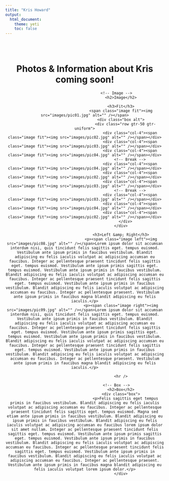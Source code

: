 ```yaml
---
title: "Kris Howard"
output: 
  html_document:
    theme: yeti
    toc: false
---
```


<center>

<br>
<br>

# Photos & Information about Kris coming soon!

								<!-- Image -->
									<h2>Image</h2>

									<h3>Fit</h3>
									<span class="image fit"><img src="images/pic01.jpg" alt="" /></span>
									<div class="box alt">
										<div class="row gtr-50 gtr-uniform">
											<div class="col-4"><span class="image fit"><img src="images/pic02.jpg" alt="" /></span></div>
											<div class="col-4"><span class="image fit"><img src="images/pic03.jpg" alt="" /></span></div>
											<div class="col-4"><span class="image fit"><img src="images/pic04.jpg" alt="" /></span></div>
											<!-- Break -->
											<div class="col-4"><span class="image fit"><img src="images/pic04.jpg" alt="" /></span></div>
											<div class="col-4"><span class="image fit"><img src="images/pic02.jpg" alt="" /></span></div>
											<div class="col-4"><span class="image fit"><img src="images/pic03.jpg" alt="" /></span></div>
											<!-- Break -->
											<div class="col-4"><span class="image fit"><img src="images/pic03.jpg" alt="" /></span></div>
											<div class="col-4"><span class="image fit"><img src="images/pic04.jpg" alt="" /></span></div>
											<div class="col-4"><span class="image fit"><img src="images/pic02.jpg" alt="" /></span></div>
										</div>
									</div>

									<h3>Left &amp; Right</h3>
									<p><span class="image left"><img src="images/pic08.jpg" alt="" /></span>Lorem ipsum dolor sit accumsan interdum nisi, quis tincidunt felis sagittis eget. tempus euismod. Vestibulum ante ipsum primis in faucibus vestibulum. Blandit adipiscing eu felis iaculis volutpat ac adipiscing accumsan eu faucibus. Integer ac pellentesque praesent tincidunt felis sagittis eget. tempus euismod. Vestibulum ante ipsum primis sagittis eget. tempus euismod. Vestibulum ante ipsum primis in faucibus vestibulum. Blandit adipiscing eu felis iaculis volutpat ac adipiscing accumsan eu faucibus. Integer ac pellentesque praesent tincidunt felis sagittis eget. tempus euismod. Vestibulum ante ipsum primis in faucibus vestibulum. Blandit adipiscing eu felis iaculis volutpat ac adipiscing accumsan eu faucibus. Integer ac pellentesque praesent. Vestibulum ante ipsum primis in faucibus magna blandit adipiscing eu felis iaculis.</p>
									<p><span class="image right"><img src="images/pic09.jpg" alt="" /></span>Lorem ipsum dolor sit accumsan interdum nisi, quis tincidunt felis sagittis eget. tempus euismod. Vestibulum ante ipsum primis in faucibus vestibulum. Blandit adipiscing eu felis iaculis volutpat ac adipiscing accumsan eu faucibus. Integer ac pellentesque praesent tincidunt felis sagittis eget. tempus euismod. Vestibulum ante ipsum primis sagittis eget. tempus euismod. Vestibulum ante ipsum primis in faucibus vestibulum. Blandit adipiscing eu felis iaculis volutpat ac adipiscing accumsan eu faucibus. Integer ac pellentesque praesent tincidunt felis sagittis eget. tempus euismod. Vestibulum ante ipsum primis in faucibus vestibulum. Blandit adipiscing eu felis iaculis volutpat ac adipiscing accumsan eu faucibus. Integer ac pellentesque praesent. Vestibulum ante ipsum primis in faucibus magna blandit adipiscing eu felis iaculis.</p>

									<hr />

								<!-- Box -->
									<h2>Box</h2>
									<div class="box">
										<p>Felis sagittis eget tempus primis in faucibus vestibulum. Blandit adipiscing eu felis iaculis volutpat ac adipiscing accumsan eu faucibus. Integer ac pellentesque praesent tincidunt felis sagittis eget. tempus euismod. Magna sed etiam ante ipsum primis in faucibus vestibulum. Blandit adipiscing eu ipsum primis in faucibus vestibulum. Blandit adipiscing eu felis iaculis volutpat ac adipiscing accumsan eu faucibus lorem ipsum dolor sit amet nullam. Integer ac pellentesque praesent tincidunt felis sagittis eget. tempus euismod. Vestibulum ante ipsum primis sagittis eget. tempus euismod. Vestibulum ante ipsum primis in faucibus vestibulum. Blandit adipiscing eu felis iaculis volutpat ac adipiscing accumsan eu faucibus. Integer ac pellentesque praesent tincidunt felis sagittis eget. tempus euismod. Vestibulum ante ipsum primis in faucibus vestibulum. Blandit adipiscing eu felis iaculis volutpat ac adipiscing accumsan eu faucibus. Integer ac pellentesque praesent. Vestibulum ante ipsum primis in faucibus magna blandit adipiscing eu felis iaculis volutpat lorem ipsum dolor.</p>
									</div>